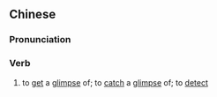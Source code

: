 {{also|窥见}}
==Chinese==
{{zh-forms|s=窥见}}

===Pronunciation===
{{zh-pron
|m=kuījiàn
|cat=v
}}

===Verb===
{{zh-verb}}

# to [[get]] a [[glimpse]] of; to [[catch]] a [[glimpse]] of; to [[detect]]